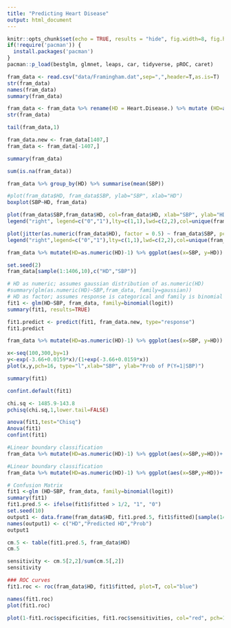 ---
title: "Predicting Heart Disease"
output: html_document
---

```{r setup, include=FALSE}
knitr::opts_chunk$set(echo = TRUE, results = "hide", fig.width=8, fig.height=4)
if(!require('pacman')) {
  install.packages('pacman')
}
pacman::p_load(bestglm, glmnet, leaps, car, tidyverse, pROC, caret)
```

```{r EDA}
fram_data <- read.csv("data/Framingham.dat",sep=",",header=T,as.is=T)
str(fram_data)
names(fram_data)
summary(fram_data)
```
```{r}
fram_data <- fram_data %>% rename(HD = Heart.Disease.) %>% mutate (HD=as.factor(HD), SEX = as.factor(SEX))
str(fram_data)
```
```{r}
tail(fram_data,1)
```
```{r}
fram_data.new <- fram_data[1407,]
fram_data <- fram_data[-1407,]
```

```{r}
summary(fram_data)
```
```{r}
sum(is.na(fram_data))
```
```{r}
fram_data %>% group_by(HD) %>% summarise(mean(SBP))
```
```{r}
#plot(fram_data$HD, fram_data$SBP, ylab="SBP", xlab="HD")
boxplot(SBP~HD, fram_data)
```
```{r}
plot(fram_data$SBP,fram_data$HD, col=fram_data$HD, xlab="SBP", ylab="HD")
legend("right", legend=c("0","1"),lty=c(1,1),lwd=c(2,2),col=unique(fram_data$HD))
```
```{r}
plot(jitter(as.numeric(fram_data$HD), factor = 0.5) ~ fram_data$SBP, pch=4, col=fram_data$HD, ylab="HD", xlab="SBP")
legend("right",legend=c("0","1"),lty=c(1,1),lwd=c(2,2),col=unique(fram_data$HD))
```
```{r}
fram_data %>% mutate(HD=as.numeric(HD)-1) %>% ggplot(aes(x=SBP, y=HD)) + geom_jitter(height=.05, aes(color=factor(HD)))
```
```{r}
set.seed(2)
fram_data[sample(1:1406,10),c("HD","SBP")]
```
```{r}
# HD as numeric; assumes gaussian distribution of as.numeric(HD)
#summary(glm(as.numeric(HD)~SBP,fram_data, family=gaussian)) 
# HD as factor; assumes response is categorical and family is binomial
fit1 <- glm(HD~SBP, fram_data, family=binomial(logit))
summary(fit1, results=TRUE)
```
```{r}
fit1.predict <- predict(fit1, fram_data.new, type="response")
fit1.predict
```
```{r}
fram_data %>% mutate(HD=as.numeric(HD)-1) %>% ggplot(aes(x=SBP, y=HD)) + geom_jitter(height = .05, aes(color=factor(HD))) + geom_smooth(method="glm",method.args=list(family="binomial"), se=FALSE)+ ylab("Prob(HD=1)")
```
```{r}
x<-seq(100,300,by=1)
y<-exp(-3.66+0.0159*x)/(1+exp(-3.66+0.0159*x))
plot(x,y,pch=16, type="l",xlab="SBP", ylab="Prob of P(Y=1|SBP)")
```
```{r}
summary(fit1)
```
```{r}
confint.default(fit1)
```
```{r}
chi.sq <- 1485.9-143.8
pchisq(chi.sq,1,lower.tail=FALSE)
```
```{r}
anova(fit1,test="Chisq")
Anova(fit1)
confint(fit1)
```
```{r}
#Linear boundary classification
fram_data %>% mutate(HD=as.numeric(HD)-1) %>% ggplot(aes(x=SBP,y=HD))+ geom_jitter(height=.05, aes(color=factor(HD)))+geom_smooth(method="glm",method.args=list(family="binomial"),se=FALSE) + geom_vline(xintercept=230.18, col="red")+ ggtitle("Classifier: HD=1 if prob > 0.5")+ylab("Prob(HD=1")
```
```{r}
#Linear boundary classification
fram_data %>% mutate(HD=as.numeric(HD)-1) %>% ggplot(aes(x=SBP,y=HD))+ geom_jitter(height=.05, aes(color=factor(HD)))+geom_smooth(method="glm",method.args=list(family="binomial"),se=FALSE) + geom_vline(xintercept=230.18, col="red")+ geom_vline(xintercept=187, col="green") +ggtitle("Classifier: HD=1 if prob > 0.5")+ylab("Prob(HD=1")
```
```{r}
# Confusion Matrix
fit1 <-glm (HD~SBP, fram_data, family=binomial(logit))
summary(fit1)
fit1.pred.5 <- ifelse(fit1$fitted > 1/2, "1", "0")
set.seed(10)
output1 <- data.frame(fram_data$HD, fit1.pred.5, fit1$fitted)[sample(1406,10),]
names(output1) <- c("HD","Predicted HD","Prob")
output1
```
```{r}
cm.5 <- table(fit1.pred.5, fram_data$HD)
cm.5
```
```{r}
sensitivity <- cm.5[2,2]/sum(cm.5[,2])
sensitivity
```
```{r}
### ROC curves
fit1.roc <- roc(fram_data$HD, fit1$fitted, plot=T, col="blue")
```
```{r}
names(fit1.roc)
plot(fit1.roc)
```
```{r}
plot(1-fit1.roc$specificities, fit1.roc$sensitivities, col="red", pch=16, xlab="False Positive", ylab="Sensitivity")
```